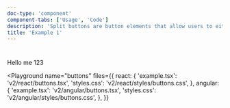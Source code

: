 ```yaml
---
doc-type: 'component'
component-tabs: ['Usage', 'Code']
description: 'Split buttons are button elements that allow users to either trigger an action with one click or select an action from a list of options. They consist of two parts: a button labeled with text and/or an icon on the left and a dropdown button labeled with an icon on the right. We typically use split buttons when a default action is available but more options need to be offered. Split buttons group similar or related actions.'
title: 'Example 1'
---
```



#

Hello me 123

<Playground
  name="buttons"
  files={{
    react: {
      'example.tsx': 'v2/react/buttons.tsx',
      'styles.css': 'v2/react/styles/buttons.css',
    },
    angular: {
      'example.tsx': 'v2/angular/buttons.tsx',
      'styles.css': 'v2/angular/styles/buttons.css',
    },
  }}
></Playground>

<QueryStringContent>
  <Guide />
  <Code />
</QueryStringContent>
